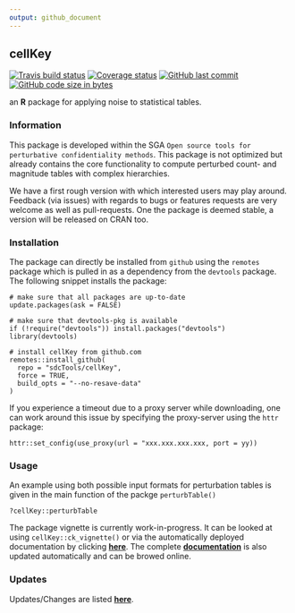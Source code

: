 ```yaml
---
output: github_document
---
```


## cellKey

[![Travis build status](https://travis-ci.org/sdcTools/cellKey.svg?branch=master)](https://travis-ci.org/sdcTools/cellKey) [![Coverage status](https://codecov.io/gh/sdcTools/cellKey/branch/master/graph/badge.svg)](https://codecov.io/github/sdcTools/cellKey?branch=master) [![GitHub last commit](https://img.shields.io/github/last-commit/sdcTools/cellKey.svg?logo=github)](https://github.com/sdcTools/cellKey/commits/master)
[![GitHub code size in bytes](https://img.shields.io/github/languages/code-size/sdcTools/cellKey.svg?logo=github)](https://github.com/sdcTools/cellKey)

an **R** package for applying noise to statistical tables. 

### Information
This package is developed within the SGA `Open source tools for perturbative confidentiality methods`. This package is not optimized but already contains the core functionality to compute perturbed count- and magnitude tables with complex hierarchies.

We have a first rough version with which interested users may play around. Feedback (via issues) with regards to bugs or features requests are very welcome as well as pull-requests. One the package is deemed stable, a version will be released on CRAN too.

### Installation
The package can directly be installed from `github` using the `remotes` package which is pulled in as a dependency from the `devtools` package. The following snippet installs the package:

```
# make sure that all packages are up-to-date
update.packages(ask = FALSE)

# make sure that devtools-pkg is available
if (!require("devtools")) install.packages("devtools")
library(devtools)

# install cellKey from github.com
remotes::install_github(
  repo = "sdcTools/cellKey", 
  force = TRUE, 
  build_opts = "--no-resave-data"
)
```

If you experience a timeout due to a proxy server while downloading, one can work around this issue by specifying the proxy-server using the `httr` package:
```
httr::set_config(use_proxy(url = "xxx.xxx.xxx.xxx, port = yy))
```

### Usage
An example using both possible input formats for perturbation tables is given in the main function of the packge `perturbTable()`

```
?cellKey::perturbTable
```

The package vignette is currently work-in-progress. It can be looked at using `cellKey::ck_vignette()` or via the automatically deployed documentation by clicking [**here**](https://sdctools.github.io/cellKey/articles/introduction.html). The complete [**documentation**](https://sdctools.github.io/cellKey/) is also updated automatically and can be browed online.

### Updates
Updates/Changes are listed [**here**](https://sdcTools.github.io/cellKey/news/index.html).
